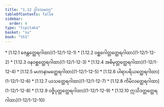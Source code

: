 ```yaml
---
title: "1.12 ဒွါဒသမဝဂ္ဂ"
tableOfContents: false
sidebar:
  order: 4
type: "tipitaka"
basket: "su"
book: "th1"
---
```



<DynamicBreadcrumb />



<TableOfContents book="th1" section="1.12">
* [1.12.1 ဇေန္တတ္ထေရဂါထာ](1-12/1-12-1)
* [1.12.2 ဝစ္ဆဂေါတ္တတ္ထေရဂါထာ](1-12/1-12-2)
* [1.12.3 ဝနဝစ္ဆတ္ထေရဂါထာ](1-12/1-12-3)
* [1.12.4 အဓိမုတ္တတ္ထေရဂါထာ](1-12/1-12-4)
* [1.12.5 မဟာနာမတ္ထေရဂါထာ](1-12/1-12-5)
* [1.12.6 ပါရာပရိယတ္ထေရဂါထာ](1-12/1-12-6)
* [1.12.7 ယသတ္ထေရဂါထာ](1-12/1-12-7)
* [1.12.8 ကိမိလတ္ထေရဂါထာ](1-12/1-12-8)
* [1.12.9 ဝဇ္ဇိပုတ္တတ္ထေရဂါထာ](1-12/1-12-9)
* [1.12.10 ဣသိဒတ္တတ္ထေရဂါထာ](1-12/1-12-10)
</TableOfContents>